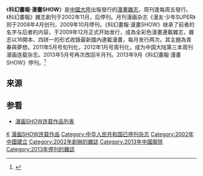 {{Infobox Magazine
|title = 科幻畫報·漫畫SHOW
|image_file = 漫画SHOW杂志封面.jpg
|image_size =
|image_caption = 《漫畫SHOW》雜志2011年10月號上旬刊封面
|editor =
|editor_title =
|previous_editor =
|frequency = 每月10日、25日发行
|circulation = 
|circulation_year =
|category = [[漫画杂志|漫画杂志]]
|company = [[漫友文化|漫友文化]]
|publisher =[[科幻畫報雜志社|科幻畫報雜志社]]
|firstdate = 2011年1月
|country = {{flagicon|China}} [[中华人民共和国|中华人民共和国]]
|based =
|language = [[简体中文|简体中文]]
|website = 
|issn = 1671-7228
}}
{{漫畫}}

《'''科幻畫報·漫畫SHOW'''》是[[中國大陸|中國大陸]]出版發行的[[漫畫雜志|漫畫雜志]]，周刊逢每周五發行。《科幻畫報》雜志創刊于2002年11月，后停刊。月刊漫画杂志《漫友·少年SUPER》则于2008年4月创刊，2009年10月停刊。《科幻畫報·漫畫SHOW》继承了前者的名字与后者的内容，于2009年12月正式开始发行，成為全彩色漫畫連載雜志，雜志以16開本、四拼一的形式收錄最新國內連載漫畫，每月发行两次。其主題為青春與夢想。2011年5月号旬刊化，2012年1月号周刊化，成为中国大陆第三本周刊漫画连载杂志。2013年5月号再次改回半月刊。2013年9月《科幻畫報·漫畫SHOW》停刊。<ref>{{Cite web|url = http://comic.people.com.cn/GB/122400/130238/10248298.html|title = 本土漫画杂志《科幻画报·漫画SHOW》上市|accessdate = |author = 中漫网|date = 2009年10月23日|publisher = 人民网}}</ref>

==来源==
{{reflist|2}}
==参看==
*[[漫画SHOW连载作品列表|漫画SHOW连载作品列表]]

{{中国漫画平台}}
[[Category:中国漫画杂志|K]]
[[Category:漫画SHOW连载作品|]]
[[Category:中华人民共和国已停刊杂志|Category:中华人民共和国已停刊杂志]]
[[Category:2002年中國建立|Category:2002年中國建立]]
[[Category:2002年創辦的雜誌|Category:2002年創辦的雜誌]]
[[Category:2013年中國廢除|Category:2013年中國廢除]]
[[Category:2013年停刊的雜誌|Category:2013年停刊的雜誌]]